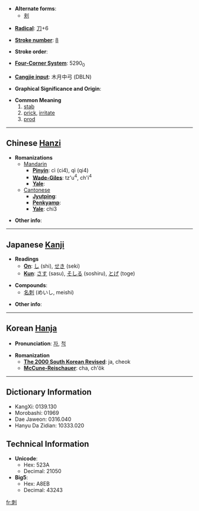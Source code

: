 * '''Alternate forms''':
** [[刾]]

* '''[[Wiktionary:Chinese radical index| Radical]]''': [[Wiktionary:Chinese radical index 刀|刀]]+6

* '''[[Wiktionary:Chinese total strokes index|Stroke number]]''': [[Wiktionary:Chinese total strokes index 8|8]]

* '''Stroke order''': 

* '''[[Wiktionary:Chinese four corner index|Four-Corner System]]''': 5290<sub>0</sub>

* '''[[Wiktionary:Chinese Cangjie index|Cangjie input]]''': 木月中弓 (DBLN)

* '''Graphical Significance and Origin''': 

* '''Common Meaning'''
*#[[stab]]
*# [[prick]], [[irritate]]
*# [[prod]]

----

== Chinese [[Hanzi]] ==

* '''Romanizations'''
** [[Mandarin]]
*** '''[[Pinyin]]''': cì (ci4), qì (qi4)
*** '''[[Wade-Giles]]''': tz'u<sup>4</sup>, ch'i<sup>4</sup>
*** '''[[Yale]]''': 
**[[Cantonese]]
***'''[[Jyutping]]''':
***'''[[Penkyamp]]''': 
***'''[[Yale]]''': chi3

* '''Other info''': 

----

== Japanese [[Kanji]] ==

* '''Readings'''
** '''[[On]]''': [[し]] (shi), [[せき]] (seki)
** '''[[Kun]]''': [[さす]] (sasu), [[そしる]] (soshiru), [[とげ]] (toge)

* '''Compounds''':
**[[名刺]] (めいし, meishi)

* '''Other info''':  

----

== Korean [[Hanja]] ==

* '''Pronunciation''': [[자]], [[척]]

* '''Romanization'''
** '''[[The 2000 South Korean Revised Romanization|The 2000 South Korean Revised]]''': ja, cheok
** '''[[McCune-Reischauer]]''': cha, ch'ŏk

----

== Dictionary Information ==

* KangXi: 0139.130
* Morobashi: 01969
* Dae Jaweon: 0316.040
* Hanyu Da Zidian: 10333.020

== Technical Information ==

* '''Unicode''':
** Hex: 523A
** Decimal: 21050
* '''Big5''':
** Hex: A8EB
** Decimal: 43243

[[fr:刺]]